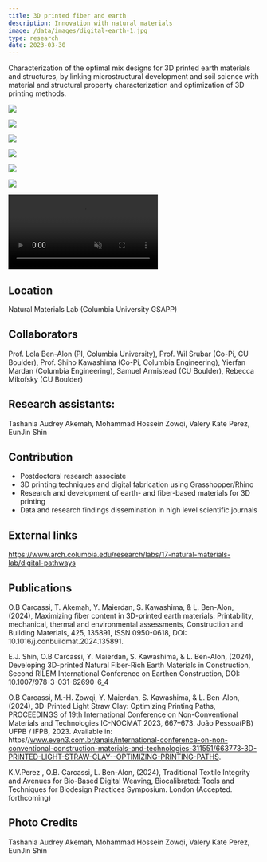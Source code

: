 ---
title: 3D printed fiber and earth
description: Innovation with natural materials 
image: /data/images/digital-earth-1.jpg
type: research
date: 2023-03-30
---
Characterization of the optimal mix designs for 3D printed earth materials and structures, by linking microstructural development and soil science with material and structural property characterization and optimization of 3D printing methods. 

![](/data/images/digital-earth-1.jpg)

![](/data/images/digital-earth-5.jpg)

![](/data/images/digital-earth-3.jpg)

![](/data/images/digital-earth-2.jpg)

![](/data/images/digital-earth-4-1.jpg)

![](/data/images/digital-earth-4.jpg)

<p>
    <video src="/data/images/digital-earth.mp4" muted controls loop autoplay></video>
</p>


## Location
Natural Materials Lab (Columbia University GSAPP)

## Collaborators
Prof. Lola Ben-Alon (PI, Columbia University), Prof. Wil Srubar (Co-Pi, CU Boulder), Prof. Shiho Kawashima (Co-Pi, Columbia Engineering), Yierfan Mardan (Columbia Engineering), Samuel Armistead (CU Boulder), Rebecca Mikofsky (CU Boulder)

## Research assistants:
Tashania Audrey Akemah, Mohammad Hossein Zowqi, Valery Kate Perez, EunJin Shin

## Contribution
- Postdoctoral research associate
- 3D printing techniques and digital fabrication using Grasshopper/Rhino
- Research and development of earth- and fiber-based materials for 3D printing 
- Data and research findings dissemination in high level scientific journals


## External links
https://www.arch.columbia.edu/research/labs/17-natural-materials-lab/digital-pathways

## Publications

O.B Carcassi, T. Akemah, Y. Maierdan, S. Kawashima, & L. Ben-Alon, (2024), Maximizing fiber content in 3D-printed earth materials: Printability, mechanical, thermal and environmental assessments,  Construction and Building Materials, 425, 135891, ISSN 0950-0618, DOI: 10.1016/j.conbuildmat.2024.135891.

E.J. Shin, O.B Carcassi, Y. Maierdan, S. Kawashima, & L. Ben-Alon, (2024), Developing 3D-printed Natural Fiber-Rich Earth Materials in Construction, Second RILEM International Conference on Earthen Construction, DOI: 10.1007/978-3-031-62690-6_4

O.B Carcassi, M.-H. Zowqi, Y. Maierdan, S. Kawashima, & L. Ben-Alon, (2024), 3D-Printed Light Straw Clay: Optimizing Printing Paths, PROCEEDINGS of 19th International Conference on Non-Conventional Materials and Technologies IC-NOCMAT 2023, 667–673. João Pessoa(PB) UFPB / IFPB, 2023. Available in: https//www.even3.com.br/anais/international-conference-on-non-conventional-construction-materials-and-technologies-311551/663773-3D-PRINTED-LIGHT-STRAW-CLAY--OPTIMIZING-PRINTING-PATHS. 

K.V.Perez , O.B. Carcassi, L. Ben-Alon, (2024), Traditional Textile Integrity and Avenues for Bio-Based Digital Weaving, Biocalibrated: Tools and Techniques for Biodesign Practices Symposium. London (Accepted. forthcoming)


## Photo Credits
Tashania Audrey Akemah, Mohammad Hossein Zowqi, Valery Kate Perez, EunJin Shin
